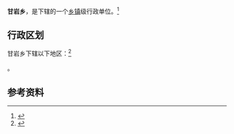 {{中国乡级行政区|54/21/25/203/000}}

'''甘岩乡'''，是{{PRC admin/fullname|54/21/25/203/000|3}}下辖的一个[[乡镇|乡镇]]级行政单位。<ref>{{PRC admin/ref sgc|{{PRC admin/parent|54/21/25/203/000}}}}</ref>

== 行政区划 ==

甘岩乡下辖以下地区：<ref>{{PRC admin/ref sgc|54/21/25/203/000}}</ref>

{{PRC admin/children|54/21/25/203/000}}。

== 参考资料 ==

{{reflist}}

{{行政区划小作品}}
{{PRC admin/navcat|54/21/25/203/000}}